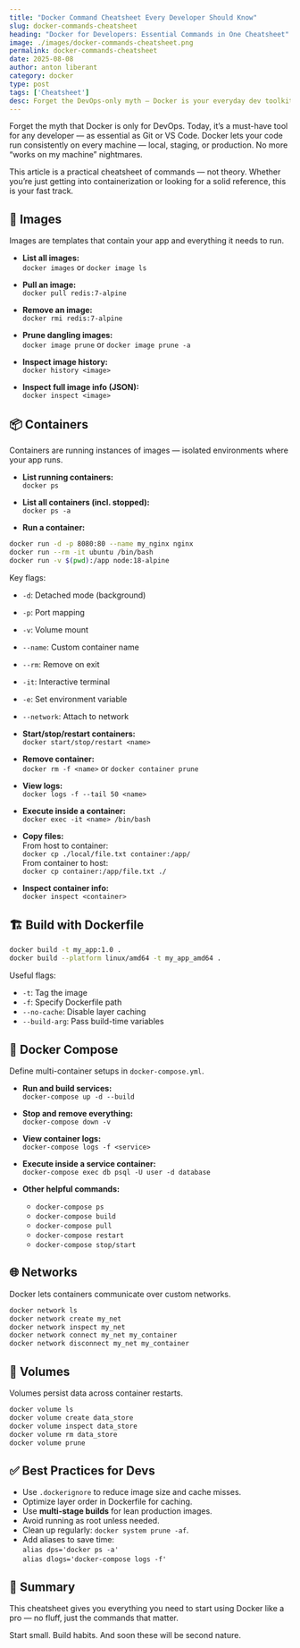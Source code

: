```yaml
---
title: "Docker Command Cheatsheet Every Developer Should Know"
slug: docker-commands-cheatsheet
heading: "Docker for Developers: Essential Commands in One Cheatsheet"
image: ./images/docker-commands-cheatsheet.png
permalink: docker-commands-cheatsheet
date: 2025-08-08
author: anton liberant
category: docker
type: post
tags: ['Cheatsheet']
desc: Forget the DevOps-only myth — Docker is your everyday dev toolkit. Learn essential commands for images, containers, volumes, networks, and more.
---
```


Forget the myth that Docker is only for DevOps. Today, it’s a must-have tool for any developer — as essential as Git or VS Code. Docker lets your code run consistently on every machine — local, staging, or production. No more “works on my machine” nightmares.

This article is a practical cheatsheet of commands — not theory. Whether you’re just getting into containerization or looking for a solid reference, this is your fast track.

## 🧱 Images

Images are templates that contain your app and everything it needs to run.

- **List all images:**  
  `docker images` or `docker image ls`

- **Pull an image:**  
  `docker pull redis:7-alpine`

- **Remove an image:**  
  `docker rmi redis:7-alpine`

- **Prune dangling images:**  
  `docker image prune` or `docker image prune -a`

- **Inspect image history:**  
  `docker history <image>`

- **Inspect full image info (JSON):**  
  `docker inspect <image>`

## 📦 Containers

Containers are running instances of images — isolated environments where your app runs.

- **List running containers:**  
  `docker ps`

- **List all containers (incl. stopped):**  
  `docker ps -a`

- **Run a container:**  
```bash
docker run -d -p 8080:80 --name my_nginx nginx
docker run --rm -it ubuntu /bin/bash
docker run -v $(pwd):/app node:18-alpine
```

Key flags:

- `-d`: Detached mode (background)
- `-p`: Port mapping
- `-v`: Volume mount
- `--name`: Custom container name
- `--rm`: Remove on exit
- `-it`: Interactive terminal
- `-e`: Set environment variable
- `--network`: Attach to network

- **Start/stop/restart containers:**  
  `docker start/stop/restart <name>`

- **Remove container:**  
  `docker rm -f <name>` or `docker container prune`

- **View logs:**  
  `docker logs -f --tail 50 <name>`

- **Execute inside a container:**  
  `docker exec -it <name> /bin/bash`

- **Copy files:**  
  From host to container:  
  `docker cp ./local/file.txt container:/app/`  
  From container to host:  
  `docker cp container:/app/file.txt ./`

- **Inspect container info:**  
  `docker inspect <container>`

## 🏗️ Build with Dockerfile

```bash
docker build -t my_app:1.0 .
docker build --platform linux/amd64 -t my_app_amd64 .
```

Useful flags:

- `-t`: Tag the image
- `-f`: Specify Dockerfile path
- `--no-cache`: Disable layer caching
- `--build-arg`: Pass build-time variables

## 🧩 Docker Compose

Define multi-container setups in `docker-compose.yml`.

- **Run and build services:**  
  `docker-compose up -d --build`

- **Stop and remove everything:**  
  `docker-compose down -v`

- **View container logs:**  
  `docker-compose logs -f <service>`

- **Execute inside a service container:**  
  `docker-compose exec db psql -U user -d database`

- **Other helpful commands:**  
  - `docker-compose ps`
  - `docker-compose build`
  - `docker-compose pull`
  - `docker-compose restart`
  - `docker-compose stop/start`

## 🌐 Networks

Docker lets containers communicate over custom networks.

```bash
docker network ls
docker network create my_net
docker network inspect my_net
docker network connect my_net my_container
docker network disconnect my_net my_container
```

## 💾 Volumes

Volumes persist data across container restarts.

```bash
docker volume ls
docker volume create data_store
docker volume inspect data_store
docker volume rm data_store
docker volume prune
```

## ✅ Best Practices for Devs

- Use `.dockerignore` to reduce image size and cache misses.
- Optimize layer order in Dockerfile for caching.
- Use **multi-stage builds** for lean production images.
- Avoid running as root unless needed.
- Clean up regularly: `docker system prune -af`.
- Add aliases to save time:  
  `alias dps='docker ps -a'`  
  `alias dlogs='docker-compose logs -f'`

## 📌 Summary

This cheatsheet gives you everything you need to start using Docker like a pro — no fluff, just the commands that matter.

Start small. Build habits. And soon these will be second nature.